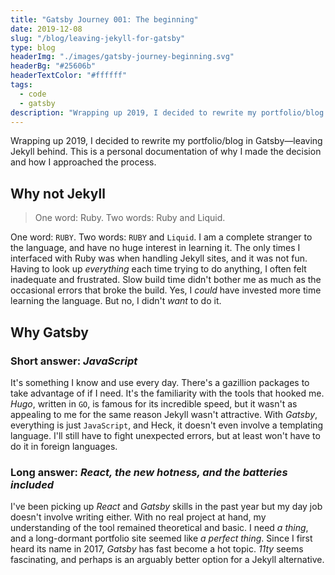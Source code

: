 ```yaml
---
title: "Gatsby Journey 001: The beginning"
date: 2019-12-08
slug: "/blog/leaving-jekyll-for-gatsby"
type: blog
headerImg: "./images/gatsby-journey-beginning.svg"
headerBg: "#25606b"
headerTextColor: "#ffffff"
tags:
  - code
  - gatsby
description: "Wrapping up 2019, I decided to rewrite my portfolio/blog in Gatsby—leaving Jekyll behind. This is a personal documentation of why I made the decision and how I approached the process."
---
```


<p class="excerpt">
  Wrapping up 2019, I decided to rewrite my portfolio/blog in Gatsby—leaving
  Jekyll behind. This is a personal documentation of why I made the decision and
  how I approached the process.
</p>

## Why not Jekyll

<blockquote class="pullquote qr">
  One word: Ruby. Two words: Ruby and Liquid.
</blockquote>

One word: `RUBY`. Two words: `RUBY` and `Liquid`. I am a complete stranger to the language, and have no huge interest in learning it. The only times I interfaced with Ruby was when handling Jekyll sites, and it was not fun. Having to look up _everything_ each time trying to do anything, I often felt inadequate and frustrated. Slow build time didn't bother me as much as the occasional errors that broke the build. Yes, I _could_ have invested more time learning the language. But no, I didn't _want_ to do it.

## Why Gatsby

### Short answer: _JavaScript_

It's something I know and use every day. There's a gazillion packages to take advantage of if I need. It's the familiarity with the tools that hooked me. _Hugo_, written in `GO`, is famous for its incredible speed, but it wasn't as appealing to me for the same reason Jekyll wasn't attractive. With _Gatsby_, everything is just `JavaScript`, and Heck, it doesn't even involve a templating language. I'll still have to fight unexpected errors, but at least won't have to do it in foreign languages.

### Long answer: _React, the new hotness, and the batteries included_

I've been picking up _React_ and _Gatsby_ skills in the past year but my day job doesn't involve writing either. With no real project at hand, my understanding of the tool remained theoretical and basic. I need _a thing_, and a long-dormant portfolio site seemed like _a perfect thing_. Since I first heard its name in 2017, _Gatsby_ has fast become a hot topic. _11ty_ seems fascinating, and perhaps is an arguably better option for a Jekyll alternative.
